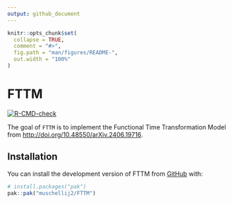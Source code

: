 ```yaml
---
output: github_document
---
```


<!-- README.md is generated from README.Rmd. Please edit that file -->

```r
knitr::opts_chunk$set(
  collapse = TRUE,
  comment = "#>",
  fig.path = "man/figures/README-",
  out.width = "100%"
)
```

# FTTM

<!-- badges: start -->
[![R-CMD-check](https://github.com/muschellij2/FTTM/actions/workflows/R-CMD-check.yaml/badge.svg)](https://github.com/muschellij2/FTTM/actions/workflows/R-CMD-check.yaml)
<!-- badges: end -->

The goal of `FTTM` is to implement the Functional Time Transformation Model from
  <http://doi.org/10.48550/arXiv.2406.19716>.


## Installation

You can install the development version of FTTM from [GitHub](https://github.com/) with:

``` r
# install.packages("pak")
pak::pak("muschellij2/FTTM")
```

